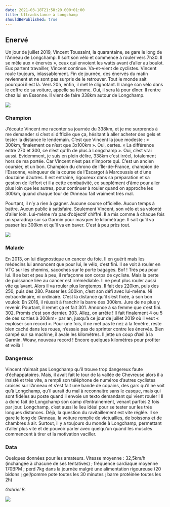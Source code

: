 ```yaml
---
date: 2021-03-18T21:58:20.000+01:00
title: Ultradistance à Longchamp
shouldBePublished: true
---
```


## **Enervé**

Un jour de juillet 2019, Vincent Toussaint, la quarantaine, se gare le long de l’Anneau de Longchamp. Il sort son vélo et commence à rouler vers 7h30. Il se mêle aux « énervés », ceux qui envoient les watts avant d’aller au boulot. Eux partent travailler, Vincent continue. Va-et-vient de cyclistes. Vincent roule toujours, inlassablement. Fin de journée, des énervés du matin reviennent et ne sont pas surpris de le retrouver. Tout le monde sait pourquoi il est là. Vers 20h, enfin, il met le clignotant. Il range son vélo dans le coffre de sa voiture, appelle sa femme. Oui, il sera là pour dîner. Il rentre chez lui en Essonne. Il vient de faire 338km autour de Longchamp.

<Img src="vt-compteur.jpg" width={500} />

### **Champion**

J’écoute Vincent me raconter sa journée du 338km, et je me surprends à me demander si c’est si difficile que ça, hésitant à aller acheter des gels et tester la distance le lendemain. C’est que Vincent la joue modeste : « 300km, finalement ce n’est que 3x100km ». Oui, certes. « La différence entre 270 et 300, ce n’est qu’1h de plus à Longchamp ». Oui, c’est vrai aussi. Evidemment, je suis en plein délire, 338km c'est irréel, totalement hors de ma portée. Car Vincent n’est pas n’importe qui. C’est un ancien coursier, et un bon. Champion du chrono de l’Île-de-France, champion de l’Essonne, vainqueur de la course de l’Escargot à Marcoussis et d’une douzaine d’autres. Il est entrainé, rigoureux dans sa préparation et sa gestion de l’effort et il a cette combativité, ce supplément d’âme pour aller plus loin que les autres, pour continuer à rouler quand on approche les 300km, quand chaque tour de l’Anneau fait vraiment très mal.

Pourtant, il n’y a rien à gagner. Aucune course officielle. Aucun temps à battre. Aucun public à satisfaire. Seulement Vincent, son vélo et sa volonté d’aller loin. Lui-même n’a pas d’objectif chiffré. Il a mis comme à chaque fois un sparadrap sur sa Garmin pour masquer le kilométrage. Il sait qu’il va passer les 300km et qu’il va en baver. C’est à peu près tout.

<Img src="vt.jpg" width={500} />

### **Malade**

En 2013, on lui diagnostique un cancer du foie. Il en guérit mais les médecins lui annoncent que pour lui, le vélo, c’est fini. Il se voit à rouler en VTC sur les chemins, sacoches sur le porte bagages. Bof ! Très peu pour lui. Il se bat et peu à peu, il refaçonne son corps de cycliste. Mais la perte de puissance liée au cancer est irrémédiable. Il ne peut plus rouler aussi vite qu’avant. Alors il va rouler plus longtemps. Il fait des 220km, puis des 250, puis des 280. Passer les 300km, c’est son défi avec lui-même. Ni extraordinaire, ni ordinaire. C’est la distance qu’il s’est fixée, à son bon vouloir. En 2016, il réussit à franchir la barre des 300km. Jure de ne plus y revenir. Pourtant, il remet ça et fait 301. Annonce à sa femme que c’est fini. 302. Promis c’est son dernier. 303. Allez, on arrête ! Il fait finalement 4 ou 5 de ces sorties à 300km+ par an, jusqu’à ce jour de juillet 2019 où il veut « exploser son record ». Pour une fois, il ne met pas le nez à la fenêtre, reste bien caché dans les roues, n’essaie pas de sprinter contre les énervés. Bien campé sur sa machine, il avale les kilomètres. Il jette un coup d’œil à la Garmin. Woaw, nouveau record ! Encore quelques kilomètres pour profiter et voilà !

### **Dangereux**

Vincent n’aimait pas Longchamp qu'il trouve trop dangereux faute d’échappatoires. Mais, il avait fait le tour de la vallée de Chevreuse alors il a insisté et très vite, a rempli son téléphone de numéros d’autres cyclistes croisés sur l’Anneau et s’est fait une bande de copains, des gars qu’il ne voit qu’à Longchamp, qu’il aurait du mal à reconnaitre sans le casque, mais qui sont fidèles au poste quand il envoie un texto demandant qui vient rouler ! Il a donc fait de Longchamp son camp d’entrainement, venant parfois 2 fois par jour. Longchamp, c’est aussi le lieu idéal pour se tester sur les très longues distances. Déjà, la question du ravitaillement est vite réglée. Il se gare le long de l’Anneau, la voiture remplie de victuailles, de boissons et de chambres à air. Surtout, il y a toujours du monde à Longchamp, permettant d’aller plus vite et de pouvoir parler avec quelqu’un quand les muscles commencent à tirer et la motivation vaciller.

### **Data**

Quelques données pour les amateurs. Vitesse moyenne : 32,5km/h (inchangée à chacune de ses tentatives) ; fréquence cardiaque moyenne 170BPM ; perd 7kg dans la journée malgré une alimentation rigoureuse (20 bidons ; gel/pomme pote toutes les 30 minutes ; barre protéinée toutes les 2h)

_Gabriel B._

<Img src="vt-food.jpg" width={500} />
